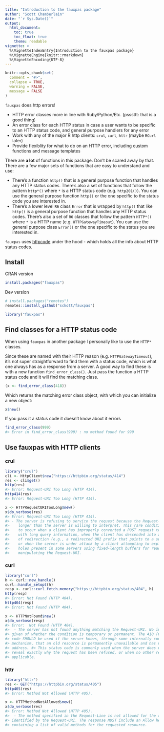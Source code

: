 ```yaml
---
title: "Introduction to the fauxpas package"
author: "Scott Chamberlain"
date: "`r Sys.Date()`"
output:
  html_document:
    toc: true
    toc_float: true
    theme: readable
vignette: >
  %\VignetteIndexEntry{Introduction to the fauxpas package}
  %\VignetteEngine{knitr::rmarkdown}
  %\VignetteEncoding{UTF-8}
---
```


```r
knitr::opts_chunk$set(
  comment = "#>",
  collapse = TRUE,
  warning = FALSE,
  message = FALSE
)
```

`fauxpas` does http errors!

* HTTP error classes more in line with Ruby/Python/Etc. (psssttt: that is a good thing)
* An error class for each HTTP status in case a user wants to
be specific to an HTTP status code, and general purpose handlers
for any error
* Work with any of the major R http clients: `crul`, `curl`, `httr` (maybe
`RCurl` later)
* Provide flexiblity for what to do on an HTTP error, including
custom functions and message templates

There are __a lot__ of functions in this package. Don't be scared away by that. 
There are a few major sets of functions that are easy to understand and use:

- There's a function `http()` that is a general purpose function that handles any 
HTTP status codes. There's also a set of functions that follow the pattern `http*()`
where `*` is a HTTP status code (e.g. `http201()`). You can use the general 
purpose function `http()` or the one specific to the status code you are interested
in.
- There's a lower level `R6` class `Error` that is wrapped by `http()` that like 
`http()` is a general purpose function that handles any HTTP status codes. 
There's also a set of `R6` classes that follow the pattern `HTTP*()`
where `*` is a HTTP name (e.g. `HTTPGatewayTimeout`). You can use the general 
purpose class `Error()` or the one specific to the status you are interested
in.

`fauxpas` uses [httpcode][] under the hood - which holds all the info about HTTP status 
codes. 

## Install

CRAN version

```r
install.packages("fauxpas")
```

Dev version

```r
# install.packages("remotes")
remotes::install_github("sckott/fauxpas")
```

```r
library("fauxpas")
```

## Find classes for a HTTP status code

When using `fauxpas` in another package I personally like to use the `HTTP*` classes.

Since these are named with their HTTP reason (e.g. `HTTPGatewayTimeout`), it's not super
straightforward to find them with a status code, which is what one always has as a response
from a server. A good way to find these is with a new function `find_error_class()`. Just 
pass the function a HTTP status code and it will find the matching class. 

```r
(x <- find_error_class(418))
```

Which returns the matching error class object, with which you can initialize a new object:

```r
x$new()
```

If you pass it a status code it doesn't know about it errors

```r
find_error_class(999)
#> Error in find_error_class(999) : no method found for 999
```


## Use fauxpas with HTTP clients

### crul

```r
library("crul")
cli <- HttpClient$new("https://httpbin.org/status/414")
res <- cli$get()
http(res)
#> Error: Request-URI Too Long (HTTP 414).
http414(res)
#> Error: Request-URI Too Long (HTTP 414).
```

```r
x <- HTTPRequestURITooLong$new()
x$do_verbose(res)
#> Error: Request-URI Too Long (HTTP 414).
#> - The server is refusing to service the request because the Request-URI is
#>    longer than the server is willing to interpret. This rare condition is only likely
#>    to occur when a client has improperly converted a POST request to a GET request
#>    with long query information, when the client has descended into a URI black hole
#>    of redirection (e.g., a redirected URI prefix that points to a suffix of itself),
#>    or when the server is under attack by a client attempting to exploit security
#>    holes present in some servers using fixed-length buffers for reading or
#>    manipulating the Request-URI.
```

### curl

```r
library("curl")
h <- curl::new_handle()
curl::handle_setopt(h)
resp <- curl::curl_fetch_memory("https://httpbin.org/status/404", h)
http(resp)
#> Error: Not Found (HTTP 404).
http404(resp)
#> Error: Not Found (HTTP 404).
```

```r
x <- HTTPNotFound$new()
x$do_verbose(resp)
#> Error:  Not Found (HTTP 404).
#>  - The server has not found anything matching the Request-URI. No indication is
#> given of whether the condition is temporary or permanent. The 410 (Gone) status
#> code SHOULD be used if the server knows, through some internally configurable
#> mechanism, that an old resource is permanently unavailable and has no forwarding
#> address. #> This status code is commonly used when the server does not wish to
#> reveal exactly why the request has been refused, or when no other response is
#> applicable.
```

### httr

```r
library("httr")
res <- GET("https://httpbin.org/status/405")
http405(res)
#> Error: Method Not Allowed (HTTP 405).
```

```r
x <- HTTPMethodNotAllowed$new()
x$do_verbose(res)
#> Error: Method Not Allowed (HTTP 405).
#>  - The method specified in the Request-Line is not allowed for the resource
#> identified by the Request-URI. The response MUST include an Allow header
#> containing a list of valid methods for the requested resource.
```

[httpcode]: https://github.com/sckott/httpcode
